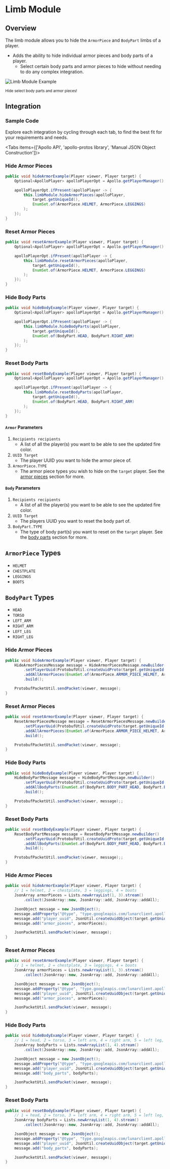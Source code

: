 
# Limb Module

## Overview

The limb module allows you to hide the `ArmorPiece` and `BodyPart` limbs of a player.

- Adds the ability to hide individual armor pieces and body parts of a player.
  - Select certain body parts and armor pieces to hide without needing to do any complex integration.

![Limb Module Example](https://i.imgur.com/nzq1aht.jpeg#center)

<div style={{ textAlign: "center" }}>
    <small>Hide select body parts and armor pieces!</small>
</div>

## Integration

### Sample Code
Explore each integration by cycling through each tab, to find the best fit for your requirements and needs.

<Tabs items={['Apollo API', 'apollo-protos library', 'Manual JSON Object Construction']}>

<Tab>

### Hide Armor Pieces

```java
public void hideArmorExample(Player viewer, Player target) {
    Optional<ApolloPlayer> apolloPlayerOpt = Apollo.getPlayerManager().getPlayer(viewer.getUniqueId());

    apolloPlayerOpt.ifPresent(apolloPlayer -> {
        this.limbModule.hideArmorPieces(apolloPlayer,
            target.getUniqueId(),
            EnumSet.of(ArmorPiece.HELMET, ArmorPiece.LEGGINGS)
        );
    });
}
```

### Reset Armor Pieces

```java
public void resetArmorExample(Player viewer, Player target) {
    Optional<ApolloPlayer> apolloPlayerOpt = Apollo.getPlayerManager().getPlayer(viewer.getUniqueId());

    apolloPlayerOpt.ifPresent(apolloPlayer -> {
        this.limbModule.resetArmorPieces(apolloPlayer,
            target.getUniqueId(),
            EnumSet.of(ArmorPiece.HELMET, ArmorPiece.LEGGINGS)
        );
    });
}
```

### Hide Body Parts

```java
public void hideBodyExample(Player viewer, Player target) {
    Optional<ApolloPlayer> apolloPlayerOpt = Apollo.getPlayerManager().getPlayer(viewer.getUniqueId());

    apolloPlayerOpt.ifPresent(apolloPlayer -> {
        this.limbModule.hideBodyParts(apolloPlayer,
            target.getUniqueId(),
            EnumSet.of(BodyPart.HEAD, BodyPart.RIGHT_ARM)
        );
    });
}
```

### Reset Body Parts

```java
public void resetBodyExample(Player viewer, Player target) {
    Optional<ApolloPlayer> apolloPlayerOpt = Apollo.getPlayerManager().getPlayer(viewer.getUniqueId());

    apolloPlayerOpt.ifPresent(apolloPlayer -> {
        this.limbModule.resetBodyParts(apolloPlayer,
            target.getUniqueId(),
            EnumSet.of(BodyPart.HEAD, BodyPart.RIGHT_ARM)
        );
    });
}
```

#### `Armor` Parameters

1. `Recipients recipients`
   - A list of all the player(s) you want to be able to see the updated fire color.
2. `UUID Target`
   - The player UUID you want to hide the armor piece of.
3. `ArmorPiece.TYPE`
   - The armor piece types you wish to hide on the `target` player. See the [armor pieces](#armorpiece-types) section for more.

#### `Body` Parameters

1. `Recipients recipients`
   - A list of all the player(s) you want to be able to see the updated fire color.
2. `UUID Target`
   - The players UUID you want to reset the body part of.
3. `BodyPart.TYPE`
   - The type of body part(s) you want to reset on the `target` player. See the [body parts](#bodyparts-types) section for more.

## `ArmorPiece` Types

* `HELMET`
* `CHESTPLATE`
* `LEGGINGS`
* `BOOTS`

## `BodyPart` Types

* `HEAD`
* `TORSO`
* `LEFT_ARM`
* `RIGHT_ARM`
* `LEFT_LEG`
* `RIGHT_LEG`

</Tab>

<Tab>

### Hide Armor Pieces

```java
public void hideArmorExample(Player viewer, Player target) {
    HideArmorPiecesMessage message = HideArmorPiecesMessage.newBuilder()
        .setPlayerUuid(ProtobufUtil.createUuidProto(target.getUniqueId()))
        .addAllArmorPieces(EnumSet.of(ArmorPiece.ARMOR_PIECE_HELMET, ArmorPiece.ARMOR_PIECE_LEGGINGS))
        .build();

    ProtobufPacketUtil.sendPacket(viewer, message);
}
```

### Reset Armor Pieces

```java
public void resetArmorExample(Player viewer, Player target) {
    ResetArmorPiecesMessage message = ResetArmorPiecesMessage.newBuilder()
        .setPlayerUuid(ProtobufUtil.createUuidProto(target.getUniqueId()))
        .addAllArmorPieces(EnumSet.of(ArmorPiece.ARMOR_PIECE_HELMET, ArmorPiece.ARMOR_PIECE_LEGGINGS))
        .build();

    ProtobufPacketUtil.sendPacket(viewer, message);
}
```

### Hide Body Parts

```java
public void hideBodyExample(Player viewer, Player target) {
    HideBodyPartMessage message = HideBodyPartMessage.newBuilder()
        .setPlayerUuid(ProtobufUtil.createUuidProto(target.getUniqueId()))
        .addAllBodyParts(EnumSet.of(BodyPart.BODY_PART_HEAD, BodyPart.BODY_PART_RIGHT_ARM))
        .build();

    ProtobufPacketUtil.sendPacket(viewer, message);;
}
```

### Reset Body Parts

```java
public void resetBodyExample(Player viewer, Player target) {
    ResetBodyPartMessage message = ResetBodyPartMessage.newBuilder()
        .setPlayerUuid(ProtobufUtil.createUuidProto(target.getUniqueId()))
        .addAllBodyParts(EnumSet.of(BodyPart.BODY_PART_HEAD, BodyPart.BODY_PART_RIGHT_ARM))
        .build();

    ProtobufPacketUtil.sendPacket(viewer, message);;
}
```

</Tab>

<Tab>

### Hide Armor Pieces

```java
public void hideArmorExample(Player viewer, Player target) {
    // 1 = helmet, 2 = chestplate, 3 = leggings, 4 = boots
    JsonArray armorPieces = Lists.newArrayList(1, 3).stream()
        .collect(JsonArray::new, JsonArray::add, JsonArray::addAll);

    JsonObject message = new JsonObject();
    message.addProperty("@type", "type.googleapis.com/lunarclient.apollo.limb.v1.HideArmorPiecesMessage");
    message.add("player_uuid", JsonUtil.createUuidObject(target.getUniqueId()));
    message.add("armor_pieces", armorPieces);

    JsonPacketUtil.sendPacket(viewer, message);
}
```

### Reset Armor Pieces

```java
public void resetArmorExample(Player viewer, Player target) {
    // 1 = helmet, 2 = chestplate, 3 = leggings, 4 = boots
    JsonArray armorPieces = Lists.newArrayList(1, 3).stream()
        .collect(JsonArray::new, JsonArray::add, JsonArray::addAll);

    JsonObject message = new JsonObject();
    message.addProperty("@type", "type.googleapis.com/lunarclient.apollo.limb.v1.ResetArmorPiecesMessage");
    message.add("player_uuid", JsonUtil.createUuidObject(target.getUniqueId()));
    message.add("armor_pieces", armorPieces);

    JsonPacketUtil.sendPacket(viewer, message);
}
```

### Hide Body Parts

```java
public void hideBodyExample(Player viewer, Player target) {
    // 1 = head, 2 = torso, 3 = left arm, 4 = right arm, 5 = left leg, 6 = right leg
    JsonArray bodyParts = Lists.newArrayList(1, 4).stream()
        .collect(JsonArray::new, JsonArray::add, JsonArray::addAll);

    JsonObject message = new JsonObject();
    message.addProperty("@type", "type.googleapis.com/lunarclient.apollo.limb.v1.HideBodyPartMessage");
    message.add("player_uuid", JsonUtil.createUuidObject(target.getUniqueId()));
    message.add("body_parts", bodyParts);

    JsonPacketUtil.sendPacket(viewer, message);
}
```

### Reset Body Parts

```java
public void resetBodyExample(Player viewer, Player target) {
    // 1 = head, 2 = torso, 3 = left arm, 4 = right arm, 5 = left leg, 6 = right leg
    JsonArray bodyParts = Lists.newArrayList(1, 4).stream()
        .collect(JsonArray::new, JsonArray::add, JsonArray::addAll);

    JsonObject message = new JsonObject();
    message.addProperty("@type", "type.googleapis.com/lunarclient.apollo.limb.v1.ResetBodyPartMessage");
    message.add("player_uuid", JsonUtil.createUuidObject(target.getUniqueId()));
    message.add("body_parts", bodyParts);

    JsonPacketUtil.sendPacket(viewer, message);
}
```

</Tab>

</Tabs>
